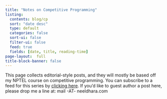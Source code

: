 ```yaml
---
title: "Notes on Competitive Programming"
listing:
  contents: blog/cp
  sort: "date desc"
  type: default
  categories: false
  sort-ui: false
  filter-ui: false
  feed: true
  fields: [date, title, reading-time]
page-layout:  full
title-block-banner: false
---
```


:::{.callout-note appearance="simple" icon=false}
This page collects editorial-style posts, and they will mostly be based off my NPTEL course on competitive programming. You can subscribe to a feed for this series by [clicking here](cp.xml). If you'd like to guest author a post here, please drop me a line at: mail -AT- neeldhara.com
:::



<p>&nbsp;</p>

<style type="text/css">
  #hyvor-talk-view{display:none;}
</style>